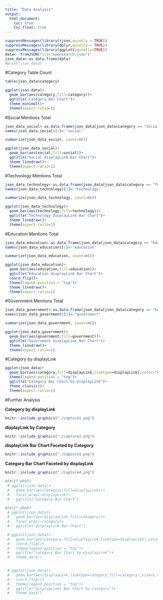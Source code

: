 ---
title: "Data Analysis"
output:
  html_document:
    toc: true
    toc_float: true
---

```{r, echo=FALSE}
suppressMessages(library(rjson,quietly = TRUE))
suppressMessages(library(dplyr,quietly = TRUE))
suppressMessages(library(ggplot2,quietly=TRUE))
data<- fromJSON(file="opensearch.json")
json_data<-as.data.frame(data)
#print(json_data)
```

#Category Table Count
```{r, echo=FALSE}
table(json_data$category)

ggplot(json_data)+
  geom_bar(aes(category,fill=category))+
  ggtitle("Category Bar Chart")+
  theme_minimal()+
  theme(aspect.ratio=1)
```

#Social Mentions Total
```{r, echo=FALSE}
json_data_social<-as.data.frame(json_data[json_data$category == "Social", 2])
names(json_data_social)[1]<-"social"

summarize(json_data_social, count=n())

ggplot(json_data_social)+
  geom_bar(aes(social,fill=social))+
  ggtitle("Social displayLink Bar Chart")+
  theme_linedraw()+
  theme(aspect.ratio=1)
```

#Technology Mentions Total
```{r, echo=FALSE}
json_data_technology<-as.data.frame(json_data[json_data$category == "Technology", 2])
names(json_data_technology)[1]<-"technology"

summarize(json_data_technology, count=n())

ggplot(json_data_technology)+
  geom_bar(aes(technology,fill=technology))+
  ggtitle("Technology displayLink Bar Chart")+
  theme_linedraw()+
  theme(aspect.ratio=1)
```

#Education Mentions Total
```{r,echo=FALSE}
json_data_education<-as.data.frame(json_data[json_data$category == "Education", 2])
names(json_data_education)[1]<-"education"

summarize(json_data_education, count=n())

ggplot(json_data_education)+
  geom_bar(aes(education,fill=education))+
  ggtitle("Education displayLink Bar Chart")+
  coord_flip()+
  theme(legend.position = "top")+
  theme_linedraw()+
  theme(aspect.ratio=1)
```

#Government Mentions Total
```{r,echo=FALSE}
json_data_government<-as.data.frame(json_data[json_data$category == "Government", 2])
names(json_data_government)[1]<-"government"

summarize(json_data_government, count=n())

ggplot(json_data_government)+
  geom_bar(aes(government,fill=government))+
  ggtitle("Government displayLink Bar Chart")+
  theme_linedraw()+
  theme(aspect.ratio=1)
```

#Category by displayLink
```{r,echo=FALSE}
ggplot(json_data)+
  geom_bar(aes(category,fill=displayLink,linetype=displayLink),color="black", size=1,position=position_dodge())+
  theme(legend.position = "top")+
  ggtitle("Category Bar Chart by displayLink")+
  theme_classic()+
  theme(aspect.ratio=1)
```



#Further Analysis

**Category by displayLink**
```{r,echo=FALSE}
knitr::include_graphics("./capture1.png")
```

**displayLink by Category**
```{r,echo=FALSE}
knitr::include_graphics("./capture2.png")
```

**displayLink Bar Chart Faceted by Category**
```{r,echo=FALSE}
knitr::include_graphics("./Capture3.png")
```

**Category Bar Chart Faceted by displayLink**
```{r,echo=FALSE}
knitr::include_graphics("./Capture4.png")
```

```{r,echo=FALSE}
#FACET_WRAPS
 # ggplot(json_data)+
 #   geom_bar(aes(category,fill=displayLink))+
 #   facet_wrap(~displayLink)+
 #   ggtitle("Category Bar Chart")
```

```{r,echo=FALSE}
#FACET_WRAPS
 # ggplot(json_data)+
 #   geom_bar(aes(displayLink,fill=category))+
 #   facet_wrap(~category)+
 #   ggtitle("displayLink Bar Chart")
```

```{r,echo=FALSE}
 # ggplot(json_data)+
 #   geom_bar(aes(category,fill=displayLink,linetype=displayLink),color="black", size=1, position = position_stack(reverse = TRUE))+
 #   coord_flip()+
 #   theme(legend.position = "top")+
 #   ggtitle("category Bar Chart by displayLink")+
 #   theme_dark()
  
```

```{r,echo=FALSE}
 # ggplot(json_data)+
 #   geom_bar(aes(displayLink,linetype=category,fill=category),size=1,color="black", position = position_stack(reverse = TRUE))+
 #   coord_flip()+
 #   theme(legend.position = "top")+
 #   ggtitle("displayLinks Bar Chart by category")+
 #   theme_dark()
```